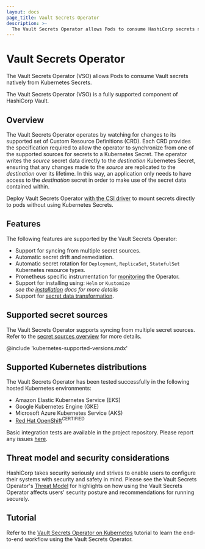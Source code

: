 ```yaml
---
layout: docs
page_title: Vault Secrets Operator
description: >-
  The Vault Secrets Operator allows Pods to consume HashiCorp secrets natively from Kubernetes Secrets.
---
```


# Vault Secrets Operator

The Vault Secrets Operator (VSO) allows Pods to consume Vault secrets natively from Kubernetes Secrets.

The Vault Secrets Operator (VSO) is a fully supported component of HashiCorp Vault.

## Overview

The Vault Secrets Operator operates by watching for changes to its supported set of Custom Resource Definitions (CRD).
Each CRD provides the specification required to allow the operator to synchronize from one of the supported sources for secrets to a Kubernetes Secret.
The operator writes the *source* secret data directly to the *destination* Kubernetes Secret, ensuring that any
changes made to the *source* are replicated to the *destination* over its lifetime. In this way, an application only needs
to have access to the *destination* secret in order to make use of the secret data contained within.


<EnterpriseAlert>
Deploy Vault Secrets Operator <a href="/vault/docs/platform/k8s/vso/csi">with the CSI driver</a> to mount
secrets directly to pods without using Kubernetes Secrets.
</EnterpriseAlert>


## Features

The following features are supported by the Vault Secrets Operator:

- Support for syncing from multiple secret sources.
- Automatic secret drift and remediation.
- Automatic secret rotation for `Deployment`, `ReplicaSet`, `StatefulSet` Kubernetes resource types.
- Prometheus specific instrumentation for [monitoring](/vault/docs/platform/k8s/vso/telemetry) the Operator.
- Support for installing using: `Helm` or `Kustomize`<br />
*see the [installation](/vault/docs/platform/k8s/vso/installation) docs for more details*
- Support for [secret data transformation](/vault/docs/platform/k8s/vso/secret-transformation).

## Supported secret sources

The Vault Secrets Operator supports syncing from multiple secret sources.
Refer to the [secret sources overview](/vault/docs/platform/k8s/vso/sources) for more details.

@include 'kubernetes-supported-versions.mdx'

## Supported Kubernetes distributions

The Vault Secrets Operator has been tested successfully in the following hosted Kubernetes environments:
- Amazon Elastic Kubernetes Service (EKS)
- Google Kubernetes Engine (GKE)
- Microsoft Azure Kubernetes Service (AKS)
- [Red Hat OpenShift](/vault/docs/platform/k8s/vso/openshift)<sup>CERTIFIED</sup>

Basic integration tests are available in the project repository.
Please report any issues [here](https://github.com/hashicorp/vault-secrets-operator/issues).

## Threat model and security considerations
HashiCorp takes security seriously and strives to enable users to configure their systems
with security and safety in mind. Please see the Vault Secrets Operator's
[Threat Model](https://github.com/hashicorp/vault-secrets-operator/blob/main/docs/threat-model/README.md)
for highlights on how using the Vault Secrets Operator affects users' security posture and recommendations for running securely.

## Tutorial

Refer to the [Vault Secrets Operator on Kubernetes](/vault/tutorials/kubernetes/vault-secrets-operator)
tutorial to learn the end-to-end workflow using the Vault Secrets Operator.
